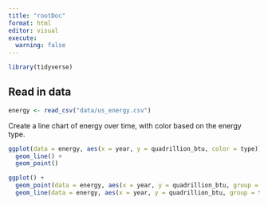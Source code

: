```yaml
---
title: "rootDoc"
format: html
editor: visual
execute:
  warning: false
---
```


```r
library(tidyverse)
```

## Read in data

```r
energy <- read_csv("data/us_energy.csv")
```

Create a line chart of energy over time, with color based on the energy type.

```r
ggplot(data = energy, aes(x = year, y = quadrillion_btu, color = type)) +
  geom_line() +
  geom_point()
```

```r
ggplot() +
  geom_point(data = energy, aes(x = year, y = quadrillion_btu, group = type, color = type)) +
  geom_line(data = energy, aes(x = year, y = quadrillion_btu, group = type))
```
